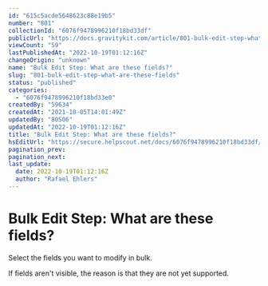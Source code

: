 ```yaml
---
id: "615c5acde5648623c88e19b5"
number: "801"
collectionId: "6076f9478996210f18bd33df"
publicUrl: "https://docs.gravitykit.com/article/801-bulk-edit-step-what-are-these-fields"
viewCount: "59"
lastPublishedAt: "2022-10-19T01:12:16Z"
changeOrigin: "unknown"
name: "Bulk Edit Step: What are these fields?"
slug: "801-bulk-edit-step-what-are-these-fields"
status: "published"
categories: 
  - "6076f9478996210f18bd33e0"
createdBy: "59634"
createdAt: "2021-10-05T14:01:49Z"
updatedBy: "80506"
updatedAt: "2022-10-19T01:12:16Z"
title: "Bulk Edit Step: What are these fields?"
hsEditUrl: "https://secure.helpscout.net/docs/6076f9478996210f18bd33df/article/615c5acde5648623c88e19b5"
pagination_prev: 
pagination_next: 
last_update:
  date: 2022-10-19T01:12:16Z
  author: "Rafael Ehlers"
---
```


# Bulk Edit Step: What are these fields?

Select the fields you want to modify in bulk.

If fields aren't visible, the reason is that they are not yet supported.